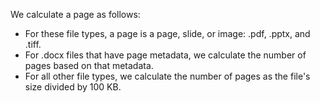 We calculate a page as follows:

- For these file types, a page is a page, slide, or image: .pdf, .pptx, and .tiff.
- For .docx files that have page metadata, we calculate the number of pages based on that metadata.
- For all other file types, we calculate the number of pages as the file's size divided by 100 KB.